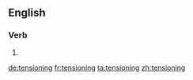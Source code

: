 ==English==

===Verb===
{{head|en}}

# {{present participle of|tension}}

[[de:tensioning]]
[[fr:tensioning]]
[[ta:tensioning]]
[[zh:tensioning]]